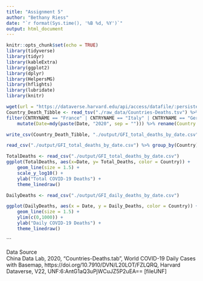 ```yaml
---
title: "Assignment 5"
author: "Bethany Riess"
date: "`r format(Sys.time(), '%B %d, %Y')`"
output: html_document
---
```


<!-- (1) Create folders for raw_data and output --> 


<!-- (2) Write a chunk that loads the needed tidyverse libraries but does not show up in any way in the final html document. --> 
```r
knitr::opts_chunk$set(echo = TRUE)
library(tidyverse)
library(tidyr)
library(kableExtra)
library(ggplot2)
library(dplyr)
library(HelpersMG)
library(hflights)
library(lubridate)
library(knitr)
```

<!-- (3) Write a chunk that uses wget to download the data file from the Harvard Dataverse and save is as raw_data/Countries-Deaths.tsv. This chunk should also not show up in any way in the final html and should be cached so that you do not repeatedly download the file as you reexecute your code. --> 
```r
wget(url = "https://dataverse.harvard.edu/api/access/datafile/:persistentId?persistentId=doi:10.7910/DVN/L20LOT/FZLQRQ", destfile = "./raw_data/Countries-Deaths.tsv")
Country_Death_Tibble <- read_tsv("./raw_data/Countries-Deaths.tsv") %>% 
filter(CNTRYNAME == "France" | CNTRYNAME == "Italy" | CNTRYNAME == "Germany") %>% pivot_longer(-CNTRYNAME, names_to = "Date", values_to= "Total_Deaths") %>% 
	mutate(Date=mdy(paste(Date, "2020", sep = ""))) %>% rename(Country = CNTRYNAME)
```


<!-- (4) Write a chunk that creates a tidy dataset called output/GFI_total_deaths_by_date.csv. This file should have variables named Country, Date, and Total_Deaths. You will need to use several tidy tools to restructure the data with pivot_long() and convert the four-digit codes to dates using lubridate. Filter the data so that only information from Germany, France, and Italy are present. This chuck should not display anything in the final html document. --> 
```r
write_csv(Country_Death_Tibble, "./output/GFI_total_deaths_by_date.csv")
```


<!-- (5) Write another chunk that reates a tidy dataset called output/GFI_daily_deaths_by_date.csv. This file should have variables named Country, Date, and Daily_Deaths. You can start from the previous data and use the lag() function to calculate the daily death rates as a difference between adjacent datapoints. Once again, this should not show up in the final html. --> 
```r
read_csv("./output/GFI_total_deaths_by_date.csv") %>% group_by(Country) %>% mutate(Daily_Deaths=Total_Deaths - lag(Total_Deaths, n=1, default = NA)) %>% select(-Total_Deaths) %>% write_csv("./output/GFI_daily_deaths_by_date.csv")
```

<!-- (6) Write a chunk that uses ggplot2 to create a line graph that comparing the total deaths between the three countries over time. Color each line by country and use a line size of 1.5. Set the Y axis to be a log10 scale, and label that axis as Total COVID-19 Deaths. Please use the ggplot2 linedraw theme for your plot. --> 
```r
TotalDeaths <- read_csv("./output/GFI_total_deaths_by_date.csv")
ggplot(TotalDeaths, aes(x=Date, y= Total_Deaths, color = Country)) +
	geom_line(size = 1.5) +
	scale_y_log10() +
	ylab("Total COVID-19 Deaths") +
	theme_linedraw()
```
<!-- (7) Write a chunk that uses ggplot2 to create a line graph that comparing the daily deaths between the three countries over time. Color each line by country and use a line size of 1.5. Label the y axis as Daily COVID-19 Deaths and set the y-axis limits to range from 0 to 1,000. Please use the ggplot2 linedraw theme for your plot. --> 
```r
DailyDeaths <- read_csv("./output/GFI_daily_deaths_by_date.csv")

ggplot(DailyDeaths, aes(x = Date, y = Daily_Deaths, color = Country)) +
	geom_line(size = 1.5) +
	ylim(c(0,1000)) +
	ylab("Daily COVID-19 Deaths") +
	theme_linedraw()
```
	
```

<!-- (8) Write one last chuck that groups the daily death data by country and finds the maximum number of deaths per day. Use knitr::kable() to display this as a table in your html document. -->  



<!-- (9) Using markdown, provide an introduction and conclusion section before and after the analysis that you just performed, respectively. These sections should be level 2 headings. --> 


<!-- (10) Cite your data source - another level 2 heading - using this reference. Check online to make sure that you get any formatting (e.g. italics, links, etc. correct) --> 


Data Source    
China Data Lab, 2020, "Countries-Deaths.tab", World COVID-19 Daily Cases with Basemap, https://doi.org/10.7910/DVN/L20LOT/FZLQRQ, Harvard Dataverse, V22, UNF:6:AntG1aQ3uPjWCuJZ5P2uEA== [fileUNF]


